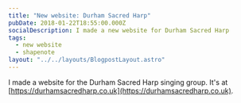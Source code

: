 ```yaml
---
title: "New website: Durham Sacred Harp"
pubDate: 2018-01-22T18:55:00.000Z
socialDescription: I made a new website for Durham Sacred Harp
tags:
  - new website
  - shapenote
layout: "../../layouts/BlogpostLayout.astro"
---
```


I made a website for the Durham Sacred Harp singing group. It's at [https://durhamsacredharp.co.uk](https://durhamsacredharp.co.uk).
